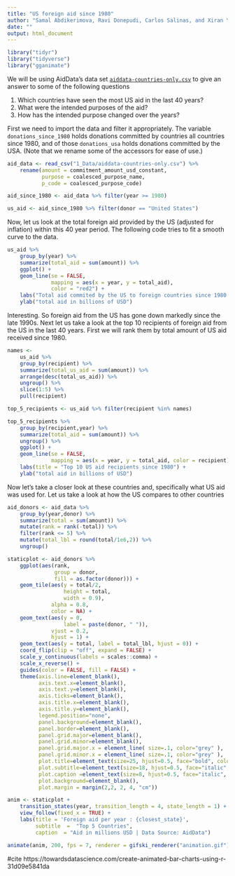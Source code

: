 ```yaml
---
title: "US foreign aid since 1980"
author: "Samal Abdikerimova, Ravi Donepudi, Carlos Salinas, and Xiran Yu"
date: ""
output: html_document
---
```


```r
library("tidyr")
library("tidyverse")
library("gganimate")
```

We will be using AidData's data set [``aiddata-countries-only.csv``](1_Data/aiddata-countries-only.csv) to give an answer to some of the following questions

1. Which countries have seen the most US aid in the last 40 years?
2. What were the intended purposes of the aid?
3. How has the intended purpose changed over the years?

First we need to import the data and filter it appropriately. The variable `donations_since_1980` holds donations committed by countries all countries since 1980, and of those `donations_usa` holds donations committed by the USA. (Note that we rename some of the accessors for ease of use.)

```r
aid_data <- read_csv("1_Data/aiddata-countries-only.csv") %>%
    rename(amount = commitment_amount_usd_constant,
           purpose = coalesced_purpose_name,
           p_code = coalesced_purpose_code)

aid_since_1980 <- aid_data %>% filter(year >= 1980)

us_aid <- aid_since_1980 %>% filter(donor == "United States")
```
Now, let us look at the total foreign aid provided by the US (adjusted for inflation) within this 40 year period. The following code tries to fit a smooth curve to the data.

```r
us_aid %>%
    group_by(year) %>%
    summarize(total_aid = sum(amount)) %>%
    ggplot() +
    geom_line(se = FALSE,
              mapping = aes(x = year, y = total_aid),
              color = "red2") +
    labs("Total aid commited by the US to foreign countries since 1980 in USD") +
    ylab("total aid in billions of USD")
```

Interesting. So foreign aid from the US has gone down markedly since the late 1990s. Next let us take a look at the top 10 recipients of foreign aid from the US in the last 40 years. First we will rank them by total amount of US aid received since 1980.

```r
names <-
    us_aid %>%
    group_by(recipient) %>%
    summarize(total_us_aid = sum(amount)) %>%
    arrange(desc(total_us_aid)) %>%
    ungroup() %>%
    slice(1:5) %>%
    pull(recipient)

top_5_recipients <- us_aid %>% filter(recipient %in% names)

top_5_recipients %>%
    group_by(recipient,year) %>%
    summarize(total_aid = sum(amount)) %>%
    ungroup() %>%
    ggplot() +
    geom_line(se = FALSE,
              mapping = aes(x = year, y = total_aid, color = recipient)) +
    labs(title = "Top 10 US aid recipients since 1980") +
    ylab("total aid in billions of USD")
```

Now let's take a closer look at these countries and, specifically what US aid was used for. Let us take a look at how the US compares to other countries 

```r
aid_donors <- aid_data %>%
    group_by(year,donor) %>%
    summarize(total = sum(amount)) %>%
    mutate(rank = rank(-total)) %>%
    filter(rank <= 5) %>%
    mutate(total_lbl = round(total/1e6,2)) %>%
    ungroup()

staticplot <- aid_donors %>%
    ggplot(aes(rank,
               group = donor,
               fill = as.factor(donor))) +
    geom_tile(aes(y = total/2,
                  height = total,
                  width = 0.9),
              alpha = 0.8,
              color = NA) +
    geom_text(aes(y = 0,
                  label = paste(donor, " ")),
              vjust = 0.2,
              hjust = 1) +
    geom_text(aes(y = total, label = total_lbl, hjust = 0)) +
    coord_flip(clip = "off", expand = FALSE) +
    scale_y_continuous(labels = scales::comma) +
    scale_x_reverse() +
    guides(color = FALSE, fill = FALSE) +
    theme(axis.line=element_blank(),
          axis.text.x=element_blank(),
          axis.text.y=element_blank(),
          axis.ticks=element_blank(),
          axis.title.x=element_blank(),
          axis.title.y=element_blank(),
          legend.position="none",
          panel.background=element_blank(),
          panel.border=element_blank(),
          panel.grid.major=element_blank(),
          panel.grid.minor=element_blank(),
          panel.grid.major.x = element_line( size=.1, color="grey" ),
          panel.grid.minor.x = element_line( size=.1, color="grey" ),
          plot.title=element_text(size=25, hjust=0.5, face="bold", colour="grey", vjust=-1),
          plot.subtitle=element_text(size=18, hjust=0.5, face="italic", color="grey"),
          plot.caption =element_text(size=8, hjust=0.5, face="italic", color="grey"),
          plot.background=element_blank(),
          plot.margin = margin(2,2, 2, 4, "cm"))

anim <- staticplot +
    transition_states(year, transition_length = 4, state_length = 1) +
    view_follow(fixed_x = TRUE) +
    labs(title = 'Foreign aid per year : {closest_state}',  
         subtitle  =  "Top 5 Countries",
         caption  = "Aid in millions USD | Data Source: AidData")

animate(anim, 200, fps = 7, renderer = gifski_renderer("animation.gif"))
```
#cite https://towardsdatascience.com/create-animated-bar-charts-using-r-31d09e5841da
